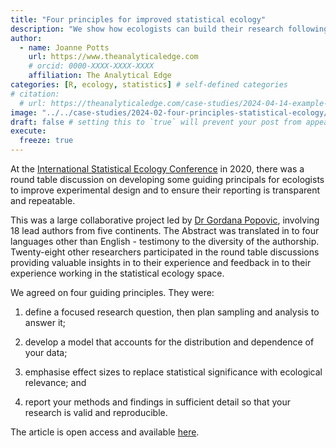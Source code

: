 ```yaml
---
title: "Four principles for improved statistical ecology"
description: "We show how ecologists can build their research following four guiding principles for impactful statistical research practices."
author:
  - name: Joanne Potts
    url: https://www.theanalyticaledge.com
    # orcid: 0000-XXXX-XXXX-XXXX
    affiliation: The Analytical Edge
categories: [R, ecology, statistics] # self-defined categories
# citation: 
  # url: https://theanalyticaledge.com/case-studies/2024-04-14-example-case-study/ 
image: "../../case-studies/2024-02-four-principles-statistical-ecology/four.principles.png"
draft: false # setting this to `true` will prevent your post from appearing on your listing page until you're ready!
execute: 
  freeze: true
---
```


At the [International Statistical Ecology Conference](https://isec2020.multiscreensite.com/#:~:text=June%2022%2D26%2C%202020%208,%2D11am%20%26%209pm%2D12am%20GMT&text=There%20were%20two%20conference%20sessions,thousand%20messages%20in%20public%20channels) in 2020, there was a round table discussion on developing some guiding principals for ecologists to improve experimental design and to ensure their reporting is transparent and repeatable.

This was a large collaborative project led by [Dr Gordana Popovic](https://research.unsw.edu.au/people/dr-gordana-popovic), involving 18 lead authors from five continents. The Abstract was translated in to four languages other than English - testimony to the diversity of the authorship. Twenty-eight other researchers participated in the round table discussions providing valuable insights in to their experience and feedback in to their experience working in the statistical ecology space.

We agreed on four guiding principles. They were:

1.  define a focused research question, then plan sampling and analysis to answer it;

2.  develop a model that accounts for the distribution and dependence of your data;

3.  emphasise effect sizes to replace statistical significance with ecological relevance; and

4.  report your methods and findings in sufficient detail so that your research is valid and reproducible.

The article is open access and available [here](https://besjournals.onlinelibrary.wiley.com/doi/full/10.1111/2041-210X.14270).
